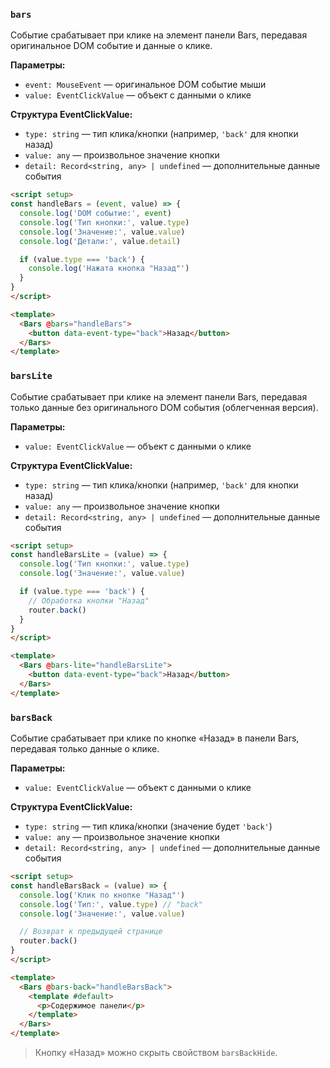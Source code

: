 ### `bars`

Событие срабатывает при клике на элемент панели Bars, передавая оригинальное DOM событие и данные о клике.

**Параметры:**
- `event: MouseEvent` — оригинальное DOM событие мыши
- `value: EventClickValue` — объект с данными о клике

**Структура EventClickValue:**
- `type: string` — тип клика/кнопки (например, `'back'` для кнопки назад)
- `value: any` — произвольное значение кнопки
- `detail: Record<string, any> | undefined` — дополнительные данные события

```html
<script setup>
const handleBars = (event, value) => {
  console.log('DOM событие:', event)
  console.log('Тип кнопки:', value.type)
  console.log('Значение:', value.value)
  console.log('Детали:', value.detail)

  if (value.type === 'back') {
    console.log('Нажата кнопка "Назад"')
  }
}
</script>

<template>
  <Bars @bars="handleBars">
    <button data-event-type="back">Назад</button>
  </Bars>
</template>
```

### `barsLite`

Событие срабатывает при клике на элемент панели Bars, передавая только данные без оригинального DOM события (облегченная версия).

**Параметры:**
- `value: EventClickValue` — объект с данными о клике

**Структура EventClickValue:**
- `type: string` — тип клика/кнопки (например, `'back'` для кнопки назад)
- `value: any` — произвольное значение кнопки
- `detail: Record<string, any> | undefined` — дополнительные данные события

```html
<script setup>
const handleBarsLite = (value) => {
  console.log('Тип кнопки:', value.type)
  console.log('Значение:', value.value)

  if (value.type === 'back') {
    // Обработка кнопки "Назад"
    router.back()
  }
}
</script>

<template>
  <Bars @bars-lite="handleBarsLite">
    <button data-event-type="back">Назад</button>
  </Bars>
</template>
```

### `barsBack`

Событие срабатывает при клике по кнопке «Назад» в панели Bars, передавая только данные о клике.

**Параметры:**
- `value: EventClickValue` — объект с данными о клике

**Структура EventClickValue:**
- `type: string` — тип клика/кнопки (значение будет `'back'`)
- `value: any` — произвольное значение кнопки
- `detail: Record<string, any> | undefined` — дополнительные данные события

```html
<script setup>
const handleBarsBack = (value) => {
  console.log('Клик по кнопке "Назад"')
  console.log('Тип:', value.type) // "back"
  console.log('Значение:', value.value)

  // Возврат к предыдущей странице
  router.back()
}
</script>

<template>
  <Bars @bars-back="handleBarsBack">
    <template #default>
      <p>Содержимое панели</p>
    </template>
  </Bars>
</template>
```

> Кнопку «Назад» можно скрыть свойством `barsBackHide`.

